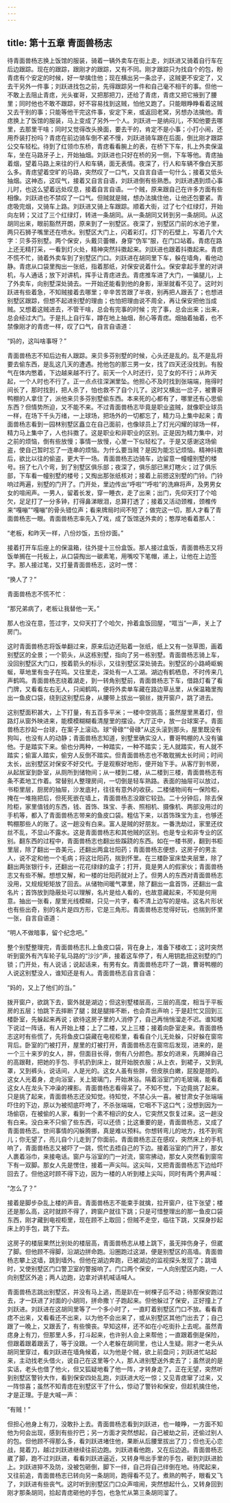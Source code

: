 ```yaml
---
---
---
```

title: 第十五章 青面兽杨志
---




待青面兽杨志换上饭馆的服装，骑着一辆外卖车在街上走，刘跃进又骑着自行车在后边跟踪。现在的跟踪，跟刚才的跟踪，又有不同。刚才跟踪只为找自个的包，盼青痣有个安定的时候，好一举擒住他；现在横出另一条岔子，这贼更不安定了，又去干另外一件事；刘跃进找包之前，先得跟踪另一件和自己毫不相干的事。但他一不敢上去阻止青痣，光头崔哥，又把那把刀，还给了青痣，青痣又把它掖到了腰里；同时他也不敢不跟踪，好不容易找到这贼，怕他又跑了。只能眼睁睁看着这贼又去干别的事；只能等他干完这件事，安定下来，或返回老窝，另想办法擒他。青痣换上了饭馆的服装，马上变成了另外一个人。刘跃进一是纳闷儿，不知他要去哪里，去那里干啥；同时又觉得改头换面，要去干的，肯定不是小事；小打小闹，还用乔装打扮吗？青痣在前边骑车倒不紧不慢，刘跃进骑车跟在后面，倒比刚才跟踪公交车轻松。待到了红领巾东桥，青痣看看腕上的表，在桥下下车，扎上外卖保温车，坐在马路牙子上，开始抽烟。刘跃进也只好在桥的另一侧，下车等他。青痣抽着烟，望着马路上来往的行人和车辆，面无表情。夜深了，行人和车辆不像白天那么多。青痣望着空旷的马路，突然叹了一口气，又自言自语一句什么；接着又低头抽烟。这神态，这叹气，接着又自言自语，刘跃进倒有些熟悉。刘跃进遇到烦心事儿时，也这么望着远处叹息，接着自言自语。一个贼，原来跟自己在许多方面有些相像。刘跃进也不禁叹了一口气。但贼就是贼，想办法擒住他，让他还包要紧。青痣吸完烟，又骑车上路。刘跃进又骑上车跟踪。顺着大街，过了七个红绿灯，开始向左转；又过了三个红绿灯，转进一条胡同。从一条胡同又转到另一条胡同。从这胡同出来，眼前豁然开朗，原来到了一别墅区。夜深了，别墅区门前的水池子里，两只石狮子嘴里还在喷水。别墅区大门上，闪着彩灯。灯下的石壁上，写着几个大字：贝多芬别墅。两个保安，头戴贝蕾帽，身穿“伪军”服，在门口站着。青痣在路上还无精打采，一看到灯火处，精神突然抖擞起来。刘跃进也跟着抖擞起来。青痣不慌不忙，骑着外卖车到了别墅区门口。刘跃进在胡同里下车，躲在墙角，看他动静。青痣从口袋里掏出一张纸，指着那纸，对保安说着什么。保安拿起手里的对讲机，与人通话；放下对讲机，挥手让青痣进去。青痣推车进了大门，一骗腿儿，上了外卖车，向别墅深处骑去。一开始还能看到他的身影，渐渐就看不见了。这时刘跃进有些着急，不知贼接着去哪里；辛辛苦苦跟了半夜，别再把人跟丢了；也想进别墅区跟踪，但想不起进别墅的理由；也怕把理由说不周全，再让保安把他当成贼。又想着这贼进去，不管干啥，总会有完事的时候；完了事，总会出来；出来，总会经过大门。于是扎上自行车，蹲在地上抽烟，耐心等青痣。烟抽着抽着，也不禁像刚才的青痣一样，叹了口气，自言自语道：

“妈的，这叫啥事呀？”

青面兽杨志不知后边有人跟踪。来贝多芬别墅的时候，心头还是乱的。乱不是乱将要去偷东西，是乱这几天的遭遇。抢他包的那三男一女，找了四天还没找到。有股气在体内憋着，下边越来越不行了。前天一个人时还行，见了女的不行；从昨天起，一个人时也不行了。正一点点往深渊里坠。他担心不及时找到张端端，拖得时间长了，那时找到，把人杀了，怕也救不了自个儿了。这时又横出一岔子，被曹哥鸭棚的人拿住了，派他来贝多芬别墅偷东西。本来死的心都有了，哪里还有心思偷东西？但情势所迫，又不能不来。不过青面兽杨志毕竟是职业盗贼，就像职业球员一样，在场下千头万绪，一上球场，把场外的一切都忘了，精力马上集中起来；青面兽杨志看到一园林别墅区矗立在自己面前，也像球员上了灯光闪耀的球场一样，精力马上集中了，人也抖擞了。这是职业和非职业的区别。正是因为精力集中，对之前的烦恼，倒有些放慢；事情一放慢，心里一下似轻松了。于是又感谢这场偷盗，使自己暂时忘了一连串的烦恼。为什么要当贼？是因为能忘记烦恼。精神抖擞后，欲比以往的偷盗，更大干一场。青面兽杨志边骑车，边留意一幢幢别墅的楼号。拐了七八个弯，到了别墅区俱乐部；夜深了，俱乐部已黑灯瞎火；过了俱乐部，下车看一幢别墅的楼号；又掏出那张纸核对；接着上前摁这别墅的门铃。门铃响过两遍，别墅的门开了。门开处，里边传出“呼啦”“呼啦”的洗麻将声，及男男女女的喧闹声。一男人，留着长发，穿一睡衣，走了出来；出门，先仰天打了个哈欠，足足打了一分多钟，打得鼻涕眼泪，总算打透了；接着又活动颈椎，颈椎传来“嘎嘣”“嘎嘣”的骨头错位声；看来牌局时间不短了；做完这一切，那人才看了青面兽杨志一眼。青面兽杨志率先入了戏，成了饭馆送外卖的；憨厚地看着那人：

“老板，和昨天一样，八份炒饭，五份炒面。”

接着打开车后座上的保温箱，往外提十三份盒饭。那人接过盒饭，青面兽杨志又将饭单搁在一托板上，从口袋掏出一碳素笔，用嘴咬下笔帽，递上，让他在上边签字。那人接过笔，又打量青面兽杨志，这时一愣：

“换人了？”

青面兽杨志不慌不忙：

“那兄弟病了，老板让我替他一天。”

那人也没在意，签过字，又仰天打了个哈欠，拎着盒饭回屋，“哐当”一声，关上了房门。

这时青面兽杨志将饭单翻过来，原来后边还贴着一张纸，纸上又有一张草图，画着别墅区的全景；一个箭头，从这栋别墅，指向了另一栋别墅。青面兽杨志骑上车，没回别墅区大门口，按着箭头的标示，又往别墅区深处骑去。别墅区的小路崎岖蜿蜒，草地里有虫子在鸣。又往里走，深处有一人工湖。湖边有鹤栖息，不时传来几声鹤鸣。青面兽杨志绕着湖走，到一转角别墅前，青面兽杨志下车，借路灯看了看门牌，又看看左右无人，只闻鹤鸣，便将外卖单车藏在路边草丛里，从保温箱里掏出一鱼皮口袋，绕到这别墅后身，从腰带上拔出一钢丝，拨开窗户，跳了进去。

这别墅面积甚大，上下打量，有五百多平米；一楼中空挑高；虽然屋里黑着灯，但路灯从窗外映进来，能模模糊糊看清屋里的摆设。大厅正中，放一台球案子。青面兽杨志抄起一台球，在案子上滚动。球“骨碌”“骨碌”从这头滚到那头，屋里既没有狗叫，也没有人的动静；青面兽杨志知道，别墅里确实没人，曹哥鸭棚的人没有骗他。于是踏实下来。偷也分两种，一种踏实，一种不踏实；无人就踏实，有人就不踏实；偷富人踏实，偷穷人反倒不踏实。但青面兽杨志也不敢耽搁太长时间；时间太长，出别墅区对保安不好交代。于是观察好地形，便开始下手。从客厅到书房，从起居室到卧室，从厕所到储物间；从一楼到二楼，从二楼到三楼，青面兽杨志有条不紊地工作着。常替别人整理房间，一切倒是轻车熟路。表面的抽屉可以放过，书柜里层，厨房的抽屉，沙发底衬，往往有意外的收获。二楼储物间有一保险柜，掩在一堆拖把后，但死死嵌在墙上，青面兽杨志没跟它较劲。二十分钟后，除去保险柜，家里值钱的东西，钱、首饰、珠宝、手表、照相机、摄像机、两部没用过的手机等，都入了青面兽杨志带来的鱼皮口袋。粗估下来，以首饰珠宝为主，也够还鸭棚那些人的账了。这一趟没有白来。富人是贼的好朋友。一番洗劫过，家里还纹丝不乱，不显山不露水。这是青面兽杨志和其他贼的区别。也是专业和非专业的区别。翻东西的过程中，青面兽杨志也翻出些蹊跷的东西。如在一楼书房，翻到书柜里层，除了翻出一沓美元，还翻出两盒壮阳药；青面兽杨志便想，这房子的男主人，说不定和他一个毛病；将这壮阳药，揣到怀里。在三楼卧室床垫夹层里，除了翻出两张银行卡，还翻出一花花绿绿的盒子；打开，竟是男人的假家伙；青面兽杨志又有些不解。想想又解，和一楼的壮阳药就对上了。但男人的东西对青面兽杨志没用，又规规矩矩放了回去。从储物间暖气罩里，除了翻出一盒首饰，还翻出一盒名片；首饰放到隐蔽处可以理解，名片是给人看的，也故意藏起来，不知是何用意。抽出一张看，屋里光线模糊，只见一片字，看不清上边写的是啥。这名片形状也有些出奇，别的名片是四方形，它是三角形。青面兽杨志觉得好玩，也揣到怀里一张，自言自语道：

“明人不做暗事，留个纪念吧。”

整个别墅整理完，青面兽杨志扎上鱼皮口袋，背在身上，准备下楼收工；这时突然听到窗外有汽车轮子轧马路的“沙沙”声，接着这车停了，有人用钥匙扭这别墅的门锁；门开处，有人说话；说起话来，有男有女。青面兽杨志吓了一跳，曹哥鸭棚的人说这别墅没人，谁知还是有人。青面兽杨志自言自语：

“妈的，又上了他们的当。”

拨开窗户，欲跳下去，窗外就是湖边；但这别墅楼层高，三层的高度，相当于平板房的五层；怕跳下去摔断了腿；就是腿摔不断，也会弄出声响；于是赶忙又回到三楼卧室，先躲起来再说；欲待这房子里的人消停了，自己再悄悄溜走不迟。谁知楼下说过一阵话，有人开始上楼；上了二楼，又上三楼；接着向卧室走来。青面兽杨志这时有些慌了，先将鱼皮口袋藏在电视柜里，看看自个儿无处躲，只好躲在窗帘背后。卧室的门被打开，屋里的灯被打开，青面兽杨志在窗帘后发现，进来的，是一个三十来岁的女人，胖，但面目长得，倒有八分颜色。那女的进来，先踢掉自己的高跟鞋，把她的手包、手机扔到床上，就开始脱衣服；从上衣，到裙子，又到乳罩，又到裤头，说话间，人是光的。这女人虽有些胖，但皮肤白嫩，屁股是翘的。这女人光着身，走向浴室，关上玻璃门，开始淋浴。隔着浴室门的毛玻璃，能看着这女人在龙头下冲澡的裸影。青面兽杨志看得呆了。不知不觉，下边竟挑了起来。只是挑了起来，青面兽杨志还没知觉。待知觉，不禁心头一喜。被甘肃女子张端端吓住的下边，原以为被彻底吓垮了，不杀张端端，它咽不下这口气；没想到因为一场偷窃，在被偷的人家，看到一个素不相识的女人，它突然又恢复过来。这一趟没有白来。没白来不只偷了些东西，可以还债；比这重要的是，青面兽杨志，又成了青面兽杨志。世间事情的闪躲腾挪，真是难以预料。你想转弯儿的地方，找不到弯儿；你无望了，亮儿自个儿走到了你面前。青面兽杨志正在感叹，突然床上的手机响了，青面兽杨志又被吓了一跳，慌忙去捂自己的下边。接着浴室的门开了，那女人裹着浴巾，来接电话。窗户与浴室的门一对流，窗帘拂动，那女人突然看到窗帘下有一双脚。那女人先是愣住，接着一声尖叫。这尖叫，又把青面兽杨志下边给吓回去了。但他这时顾不得下边，因为一楼的人听到楼上尖叫，同时有两个男声喊：

“怎么了？”

接着是脚步杂乱上楼的声音。青面兽杨志不能束手就擒，拉开窗户，往下张望；楼还是那么高，这时就顾不得了，跨窗户就往下跳；只是可惜整理出的那一鱼皮口袋东西，刚才藏到电视柜里，现在顾不上取回；但贼不走空，临往下跳，又探身抄起床上的手包，跳了下去。

这房子的楼层果然比别处的楼层高，青面兽杨志从楼上跳下，虽无摔伤身子，但崴了脚。但他顾不得脚，沿湖边拼命跑。沿圈跑过这湖，便是别墅区的高墙。青面兽杨志攀上这墙，跳到墙外。但他在湖边奔跑，已被湖边的监视探头发现了；跳墙时，又使别墅区门口警卫室的警报响了。门口两个保安，一人向别墅区内跑，一人向别墅区外追；两人边跑，边拿对讲机喊话喊人。

青面兽杨志跳出别墅区，并没有马上逃，而是趴在一树棵子后不动；待那保安跑过去，才一跃进了对面的小胡同，拼命撒丫子跑起来。但他躲过了保安，正好撞上了刘跃进。刘跃进在这胡同里等了一个多小时了，一直盯着别墅区门口不放。看看青痣不出来，又看看还不出来，以为他不会出来了，或从别墅区其他门出去了；自己跟了一晚上，又跟丢了，有些懊丧。早知这样，还不如在小吃街扑上去呢。虽然青痣身上有刀，但那里人多，打斗起来，也许别人会上来帮他；一直跟着倒是保险，但跟着跟着跟丢了，等于没跟。一个人老躲在胡同里，也让人生疑。刚才一老头从胡同里穿过，看刘跃进在墙角候着，以为他是个贼，欲上前盘问；刘跃进忙站起来，主动找老头借火，说自己在这里等个人，那人进别墅送外卖去了；虽然说的是实话，老头也借了他火，但又狐疑地看了他一阵，才转身走了。正在无望，突然听到别墅区警铃大作，看到保安四处乱跑，刘跃进大吃一惊；又见青痣窜了过来，又一阵惊喜；虽然不知青痣在别墅区干了什么，惊动了警铃和保安，但趁机擒住他，才是正理。于是大喊一声：

“有贼！”

但担心他身上有刀，没敢扑上去。青面兽杨志看到刘跃进，也一睖睁，一方面不知他为何会出现，感到有些拧巴；另一方面才突然想起，自己被劫之前，还偷过别人的包。但他顾不得那么多，看刘跃进堵住他，果断从后腰里拔出了刀；但也无心恋战，晃着刀，越过刘跃进继续往前边跑。刘跃进看他跑，又在后边追。青面兽杨志崴了脚，跑不过刘跃进，看看刘跃进逼近，又转身甩出手里的手包，砸到刘跃进脸上。刘跃进猝不及防，没被包砸倒，脚下一绊，自己将自己绊倒在地。待爬起来，又往前追，青面兽杨志已转向另一条胡同，跑得看不见了。煮熟的鸭子，眼看又飞了，刘跃进有些丧气。这时听到别墅区门口众声喧闹，突然想起什么，又转身回到刚才那条胡同，拾起青痣砸他的手包，也急忙从第三条胡同溜了。
